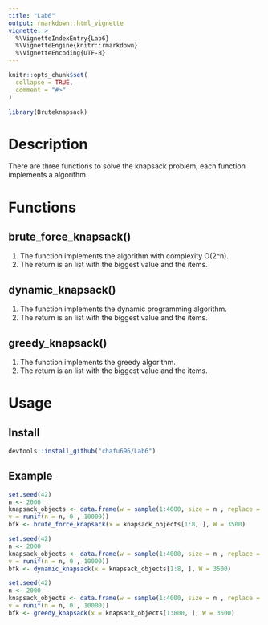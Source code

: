 ```yaml
---
title: "Lab6"
output: rmarkdown::html_vignette
vignette: >
  %\VignetteIndexEntry{Lab6}
  %\VignetteEngine{knitr::rmarkdown}
  %\VignetteEncoding{UTF-8}
---
```


```r
knitr::opts_chunk$set(
  collapse = TRUE,
  comment = "#>"
)
```

```r
library(Bruteknapsack)
```
# Description
There are three functions to solve the knapsack problem, each function implements
a algorithm.

# Functions

## brute_force_knapsack()
1. The function implements the algorithm with complexity O(2^n). 
1. The return is an list with the biggest value and the items.

## dynamic_knapsack()
1. The function implements the dynamic programming algorithm. 
1. The return is an list with the biggest value and the items.

## greedy_knapsack()
1. The function implements the greedy algorithm. 
1. The return is an list with the biggest value and the items.

# Usage

## Install

```r
devtools::install_github("chafu696/Lab6")

```

## Example

```r
set.seed(42)
n <- 2000
knapsack_objects <- data.frame(w = sample(1:4000, size = n , replace = TRUE),
v = runif(n = n, 0 , 10000))
bfk <- brute_force_knapsack(x = knapsack_objects[1:8, ], W = 3500)
```
```r
set.seed(42)
n <- 2000
knapsack_objects <- data.frame(w = sample(1:4000, size = n , replace = TRUE),
v = runif(n = n, 0 , 10000))
bfk <- dynamic_knapsack(x = knapsack_objects[1:8, ], W = 3500)
```
```r
set.seed(42)
n <- 2000
knapsack_objects <- data.frame(w = sample(1:4000, size = n , replace = TRUE),
v = runif(n = n, 0 , 10000))
bfk <- greedy_knapsack(x = knapsack_objects[1:800, ], W = 3500)
```
